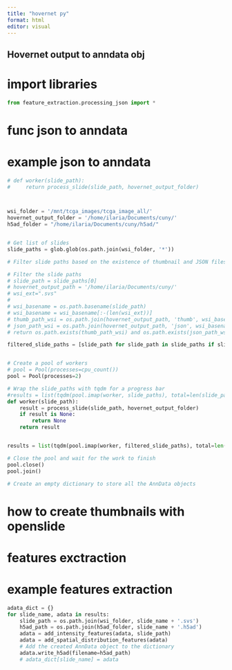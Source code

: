 ```yaml
---
title: "hovernet py"
format: html
editor: visual
---
```


## Hovernet output to anndata obj

# import libraries

```python
from feature_extraction.processing_json import *
```

# func json to anndata

# example json to anndata

```python
# def worker(slide_path):
#     return process_slide(slide_path, hovernet_output_folder)



wsi_folder = '/mnt/tcga_images/tcga_image_all/'
hovernet_output_folder = '/home/ilaria/Documents/cuny/'
h5ad_folder = "/home/ilaria/Documents/cuny/h5ad/"


# Get list of slides
slide_paths = glob.glob(os.path.join(wsi_folder, '*'))

# Filter slide paths based on the existence of thumbnail and JSON files

# Filter the slide paths
# slide_path = slide_paths[0]
# hovernet_output_path = '/home/ilaria/Documents/cuny/'
# wsi_ext=".svs"
# 
# wsi_basename = os.path.basename(slide_path) 
# wsi_basename = wsi_basename[:-(len(wsi_ext))]
# thumb_path_wsi = os.path.join(hovernet_output_path, 'thumb', wsi_basename + '.png')
# json_path_wsi = os.path.join(hovernet_output_path, 'json', wsi_basename + '.json')
# return os.path.exists(thumb_path_wsi) and os.path.exists(json_path_wsi)

filtered_slide_paths = [slide_path for slide_path in slide_paths if slide_has_outputs(slide_path, hovernet_output_folder)]


# Create a pool of workers
# pool = Pool(processes=cpu_count())
pool = Pool(processes=2)

# Wrap the slide_paths with tqdm for a progress bar
#results = list(tqdm(pool.imap(worker, slide_paths), total=len(slide_paths)))
def worker(slide_path):
    result = process_slide(slide_path, hovernet_output_folder)
    if result is None:
        return None
    return result


results = list(tqdm(pool.imap(worker, filtered_slide_paths), total=len(filtered_slide_paths)))

# Close the pool and wait for the work to finish
pool.close()
pool.join()

# Create an empty dictionary to store all the AnnData objects
```

# how to create thumbnails with openslide

# features exctraction


# example features extraction

```python
adata_dict = {}
for slide_name, adata in results:
    slide_path = os.path.join(wsi_folder, slide_name + '.svs')
    h5ad_path = os.path.join(h5ad_folder, slide_name + '.h5ad')
    adata = add_intensity_features(adata, slide_path)
    adata = add_spatial_distribution_features(adata)
    # Add the created AnnData object to the dictionary
    adata.write_h5ad(filename=h5ad_path)
    # adata_dict[slide_name] = adata

```
